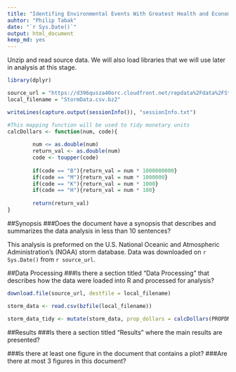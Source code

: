 ```yaml
---
title: "Identifing Environmental Events With Greatest Health and Economic Effects"
auhtor: "Philip Tabak"
date: "`r Sys.Date()`"
output: html_document
keep_md: yes
---
```


Unzip and read source data. We will also load libraries that we will use later in analysis at this stage.


```r

library(dplyr)

source_url = "https://d396qusza40orc.cloudfront.net/repdata%2Fdata%2FStormData.csv.bz2"
local_filename = "StormData.csv.bz2"

writeLines(capture.output(sessionInfo()), "sessionInfo.txt")

#This mapping function will be used to tidy monetary units
calcDollars <- function(num, code){
        
        num <= as.double(num)
        return_val <- as.double(num)
        code <- toupper(code)
        
        if(code == "B"){return_val = num * 1000000000}
        if(code == "M"){return_val = num * 1000000}
        if(code == "K"){return_val = num * 1000}
        if(code == "H"){return_val = num * 100}
        
        return(return_val)
}
```


##Synopsis
###Does the document have a synopsis that describes and summarizes the data analysis in less than 10 sentences?


This analysis is preformed on the U.S. National Oceanic and Atmospheric Administration's (NOAA) storm database. Data was downloaded on `r Sys.Date()` from `r source_url`.



##Data Processing
###Is there a section titled "Data Processing" that describes how the data were loaded into R and processed for analysis?


```r


download.file(source_url, destfile = local_filename)

storm_data <- read.csv(bzfile(local_filename))

storm_data_tidy <- mutate(storm_data, prop_dollars = calcDollars(PROPDMG, PROPDMGEXP))

```



##Results
###Is there a section titled "Results" where the main results are presented?


###Is there at least one figure in the document that contains a plot?
###Are there at most 3 figures in this document?